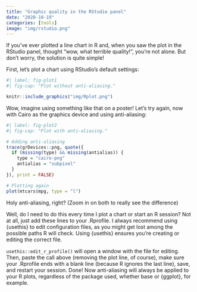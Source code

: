 ```yaml
---
title: "Graphic quality in the RStudio panel"
date: "2020-10-19"
categories: [tools]
image: "img/rstudio.png"
---
```


If you've ever plotted a line chart in R and, when you saw the plot in the RStudio panel, thought "wow, what terrible quality!", you're not alone. But don't worry, the solution is quite simple!

First, let's plot a chart using RStudio's default settings:

```r
#| label: fig-plot1
#| fig-cap: "Plot without anti-aliasing."

knitr::include_graphics("img/Rplot.png")
```

Wow, imagine using something like that on a poster! Let's try again, now with Cairo as the graphics device and using anti-aliasing:

```r
#| label: fig-plot2
#| fig-cap: "Plot with anti-aliasing."

# Adding anti-aliasing
trace(grDevices::png, quote({
  if (missing(type) && missing(antialias)) {
    type = "cairo-png"
    antialias = "subpixel"
  }
}), print = FALSE)

# Plotting again
plot(mtcars$mpg, type = "l")
```

Holy anti-aliasing, right? (Zoom in on both to really see the difference)

Well, do I need to do this every time I plot a chart or start an R session? Not at all, just add these lines to your .Rprofile. I always recommend using {usethis} to edit configuration files, as you might get lost among the possible paths R will check. Using {usethis} ensures you're creating or editing the correct file.

`usethis::edit_r_profile()` will open a window with the file for editing. Then, paste the call above (removing the plot line, of course), make sure your .Rprofile ends with a blank line (because R ignores the last line), save, and restart your session. Done! Now anti-aliasing will always be applied to your R plots, regardless of the package used, whether base or {ggplot}, for example.
